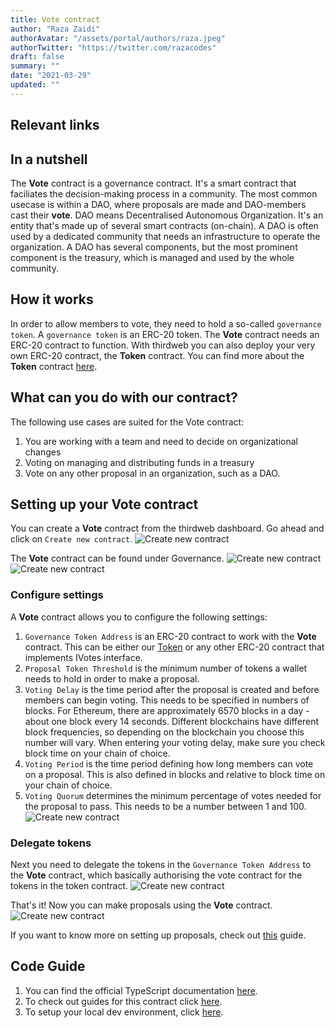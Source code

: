 ```yaml
---
title: Vote contract
author: "Raza Zaidi"
authorAvatar: "/assets/portal/authors/raza.jpeg"
authorTwitter: "https://twitter.com/razacodes"
draft: false
summary: ""
date: "2021-03-29"
updated: ""
---
```


## Relevant links

<SimpleGrid columns="2" gap="5">
  <MdxLinkCard
    title="Guides"
    subtitle="Guides about Vote contract"
    contractType="vote"
    type="guides"
  />
  <MdxLinkCard
    title="JavaScript docs"
    subtitle="Learn how to use the Vote contract with our SDK"
    contractType="vote"
    type="typescript-docs"
  />
</SimpleGrid>

## In a nutshell

The **Vote** contract is a governance contract. It's a smart contract that faciliates the decision-making process in a community. 
The most common usecase is within a DAO, where proposals are made and DAO-members cast their **vote**. DAO means Decentralised Autonomous Organization.
It's an entity that's made up of several smart contracts (on-chain). A DAO is often used by a dedicated community that needs an infrastructure to operate the organization.
A DAO has several components, but the most prominent component is the treasury, which is managed and used by the whole community.

## How it works

In order to allow members to vote, they need to hold a so-called `governance token`. A `governance token` is an ERC-20 token. 
The **Vote** contract needs an ERC-20 contract to function. With thirdweb you can also deploy your very own ERC-20 contract, the **Token** contract.
You can find more about the **Token** contract [here](/contracts/token).


## What can you do with our contract?

The following use cases are suited for the Vote contract:

1. You are working with a team and need to decide on organizational changes
2. Voting on managing and distributing funds in a treasury
3. Vote on any other proposal in an organization, such as a DAO.

## Setting up your Vote contract

You can create a **Vote** contract from the thirdweb dashboard. Go ahead and click on `Create new contract`.
![Create new contract](/assets/portal/contracts/vote/1_create_contract.png)

The **Vote** contract can be found under Governance.
![Create new contract](/assets/portal/contracts/vote/2_select_governance.png)
![Create new contract](/assets/portal/contracts/vote/3_select_vote.png)

### Configure settings

A **Vote** contract allows you to configure the following settings:
1. `Governance Token Address` is an ERC-20 contract to work with the **Vote** contract. This can be either our [Token](/contracts/token) or any other ERC-20 contract that implements IVotes interface.
2. `Proposal Token Threshold` is the minimum number of tokens a wallet needs to hold in order to make a proposal.
3. `Voting Delay` is the time period after the proposal is created and before members can begin voting. This needs to be specified in numbers of blocks. For Ethereum, there are approximately 6570 blocks in a day - about one block every 14 seconds. Different blockchains have different block frequencies, so depending on the blockchain you choose this number will vary. When entering your voting delay, make sure you check block time on your chain of choice.
4. `Voting Period` is the time period defining how long members can vote on a proposal. This is also defined in blocks and relative to block time on your chain of choice.
5. `Voting Quorum` determines the minimum percentage of votes needed for the proposal to pass. This needs to be a number between 1 and 100.
![Create new contract](/assets/portal/contracts/vote/4_vote_settings.png)

### Delegate tokens

Next you need to delegate the tokens in the `Governance Token Address` to the **Vote** contract, which basically authorising the vote contract for the tokens in the token contract.
![Create new contract](/assets/portal/contracts/vote/5_delegate.png)

That's it! Now you can make proposals using the **Vote** contract.
![Create new contract](/assets/portal/contracts/vote/6_create_proposal.png)

If you want to know more on setting up proposals, check out [this](/guides/build-treasury-and-governance-for-your-dao) guide.

## Code Guide
1. You can find the official TypeScript documentation [here](https://docs.thirdweb.com/typescript/sdk.vote).
2. To check out guides for this contract click [here](/guides/vote).
3. To setup your local dev environment, click [here](/guides/sdk-guide).

<MdxNavigation>
  <MdxNavigationItem
    href="/contracts/split"
    title="Split"
  />
  <MdxNavigationItem 
    href="/guides" 
    title="Developer Guides" 
    next 
  />
</MdxNavigation>
